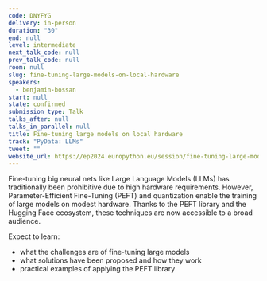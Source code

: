 ```yaml
---
code: DNYFYG
delivery: in-person
duration: "30"
end: null
level: intermediate
next_talk_code: null
prev_talk_code: null
room: null
slug: fine-tuning-large-models-on-local-hardware
speakers:
  - benjamin-bossan
start: null
state: confirmed
submission_type: Talk
talks_after: null
talks_in_parallel: null
title: Fine-tuning large models on local hardware
track: "PyData: LLMs"
tweet: ""
website_url: https://ep2024.europython.eu/session/fine-tuning-large-models-on-local-hardware
---
```


Fine-tuning big neural nets like Large Language Models (LLMs) has traditionally
been prohibitive due to high hardware requirements. However, Parameter-Efficient
Fine-Tuning (PEFT) and quantization enable the training of large models on
modest hardware. Thanks to the PEFT library and the Hugging Face ecosystem,
these techniques are now accessible to a broad audience.

Expect to learn:

- what the challenges are of fine-tuning large models
- what solutions have been proposed and how they work
- practical examples of applying the PEFT library
